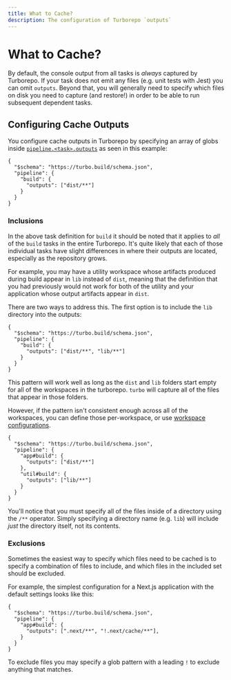```yaml
---
title: What to Cache?
description: The configuration of Turborepo `outputs`
---
```



# What to Cache?

By default, the console output from all tasks is _always_ captured by Turborepo. If your task does not emit any files (e.g. unit tests with Jest) you can omit `outputs`. Beyond that, you will generally need to specify which files on disk you need to capture (and restore!) in order to be able to run subsequent dependent tasks.

## Configuring Cache Outputs

You configure cache outputs in Turborepo by specifying an array of globs inside [`pipeline.<task>.outputs`](/repo/docs/reference/configuration#outputs) as seen in this example:

```jsonc filename="/turbo.json"
{
  "$schema": "https://turbo.build/schema.json",
  "pipeline": {
    "build": {
      "outputs": ["dist/**"]
    }
  }
}
```

### Inclusions

In the above task definition for `build` it should be noted that it applies to _all_ of the `build` tasks in the entire Turborepo. It's quite likely that each of those individual tasks have slight differences in where their outputs are located, especially as the repository grows.

For example, you may have a utility workspace whose artifacts produced during build appear in `lib` instead of `dist`, meaning that the definition that you had previously would not work for both of the utility and your application whose output artifacts appear in `dist`.

There are two ways to address this. The first option is to include the `lib` directory into the outputs:

```jsonc filename="/turbo.json"
{
  "$schema": "https://turbo.build/schema.json",
  "pipeline": {
    "build": {
      "outputs": ["dist/**", "lib/**"]
    }
  }
}
```

This pattern will work well as long as the `dist` and `lib` folders start empty for all of the workspaces in the turborepo. `turbo` will capture all of the files that appear in those folders.

However, if the pattern isn't consistent enough across all of the workspaces, you can define those per-workspace, or use [workspace configurations](../monorepos/configuring-workspaces).

```jsonc filename="/turbo.json"
{
  "$schema": "https://turbo.build/schema.json",
  "pipeline": {
    "app#build": {
      "outputs": ["dist/**"]
    },
    "util#build": {
      "outputs": ["lib/**"]
    }
  }
}
```

You'll notice that you must specify all of the files inside of a directory using the `/**` operator. Simply specifying a directory name (e.g. `lib`) will include _just_ the directory itself, not its contents.

### Exclusions

Sometimes the easiest way to specify which files need to be cached is to specify a combination of files to include, and which files in the included set should be excluded.

For example, the simplest configuration for a Next.js application with the default settings looks like this:

```jsonc filename="/turbo.json"
{
  "$schema": "https://turbo.build/schema.json",
  "pipeline": {
    "app#build": {
      "outputs": [".next/**", "!.next/cache/**"],
    }
  }
}
```

To exclude files you may specify a glob pattern with a leading `!` to exclude anything that matches.
